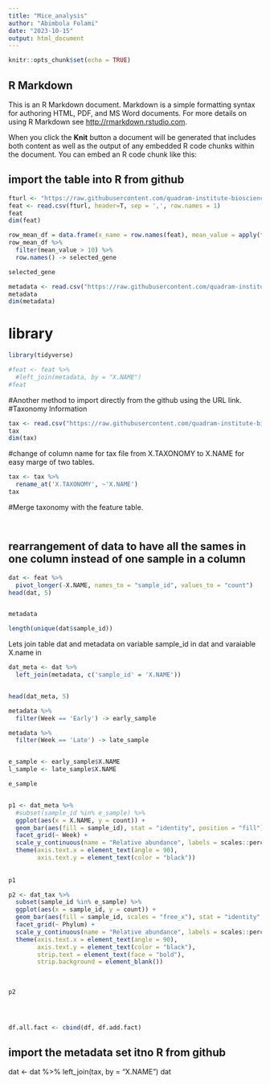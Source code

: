 ```yaml
---
title: "Mice_analysis"
author: "Abimbola Folami"
date: "2023-10-15"
output: html_document
---
```


```r
knitr::opts_chunk$set(echo = TRUE)
```

## R Markdown

This is an R Markdown document. Markdown is a simple formatting syntax for authoring HTML, PDF, and MS Word documents. For more details on using R Markdown see <http://rmarkdown.rstudio.com>.

When you click the **Knit** button a document will be generated that includes both content as well as the output of any embedded R code chunks within the document. You can embed an R code chunk like this:

## import the table into R from github
```r
fturl <- "https://raw.githubusercontent.com/quadram-institute-bioscience/datasciencegroup/main/2_rarefaction/table.csv"
feat <- read.csv(fturl, header=T, sep = ',', row.names = 1)
feat
dim(feat)


```

```r
row_mean_df = data.frame(x_name = row.names(feat), mean_value = apply(feat, 1, mean))
row_mean_df %>% 
  filter(mean_value > 10) %>% 
  row.names() -> selected_gene

```

```r
selected_gene
```

```r

metadata <- read.csv("https://raw.githubusercontent.com/quadram-institute-bioscience/datasciencegroup/main/2_rarefaction/metadata.csv", header=T, sep = ',')
metadata
dim(metadata)
```
# library
```r
library(tidyverse)

```
```r
#feat <- feat %>%
  #left_join(metadata, by = "X.NAME") 
#feat
```
#Another method to import  directly from the github using the URL link. #Taxonomy Information 
```r
tax <- read.csv("https://raw.githubusercontent.com/quadram-institute-bioscience/datasciencegroup/main/2_rarefaction/taxonomy.csv", header=T, sep = ',')
tax
dim(tax)
```
#change of column name for tax file from X.TAXONOMY to X.NAME for easy marge of two tables. 
```r
tax <- tax %>% 
  rename_at('X.TAXONOMY', ~'X.NAME')
tax
```
#Merge taxonomy with the feature table.
```r

```
```r

```

## rearrangement of data to have all the sames in one column instead of one sample in a column
```r
dat <- feat %>%
  pivot_longer(-X.NAME, names_to = "sample_id", values_to = "count")
head(dat, 5)



```

```r
metadata
```

```r
length(unique(dat$sample_id))
```
Lets join table dat and metadata on variable sample_id in dat and varaiable X.name in 
```r

dat_meta <- dat %>%
  left_join(metadata, c('sample_id' = 'X.NAME')) 


head(dat_meta, 5)
```



```r
metadata %>% 
  filter(Week == 'Early') -> early_sample

metadata %>% 
  filter(Week == 'Late') -> late_sample


e_sample <- early_sample$X.NAME
l_sample <- late_sample$X.NAME


```


```r
e_sample



```

```r

p1 <- dat_meta %>%
  #subset(sample_id %in% e_sample) %>% 
  ggplot(aes(x = X.NAME, y = count)) +
  geom_bar(aes(fill = sample_id), stat = "identity", position = "fill") +
  facet_grid(~ Week) +
  scale_y_continuous(name = "Relative abundance", labels = scales::percent) +
  theme(axis.text.x = element_text(angle = 90),
        axis.text.y = element_text(color = "black"))
  
  
p1

```

```r

p2 <- dat_tax %>%
  subset(sample_id %in% e_sample) %>% 
  ggplot(aes(x = sample_id, y = count)) +
  geom_bar(aes(fill = sample_id, scales = "free_x"), stat = "identity", position = "fill", width = 1) +
  facet_grid(~ Phylum) +
  scale_y_continuous(name = "Relative abundance", labels = scales::percent) +
  theme(axis.text.x = element_text(angle = 90),
        axis.text.y = element_text(color = "black"),
        strip.text = element_text(face = "bold"),
        strip.background = element_blank())
        
  
  
p2



```

```r

```

```r

```
```r
df.all.fact <- cbind(df, df.add.fact)
```

## import the metadata set itno R from github
dat <- dat %>%
  left_join(tax, by = "X.NAME") 
dat
```r

```



